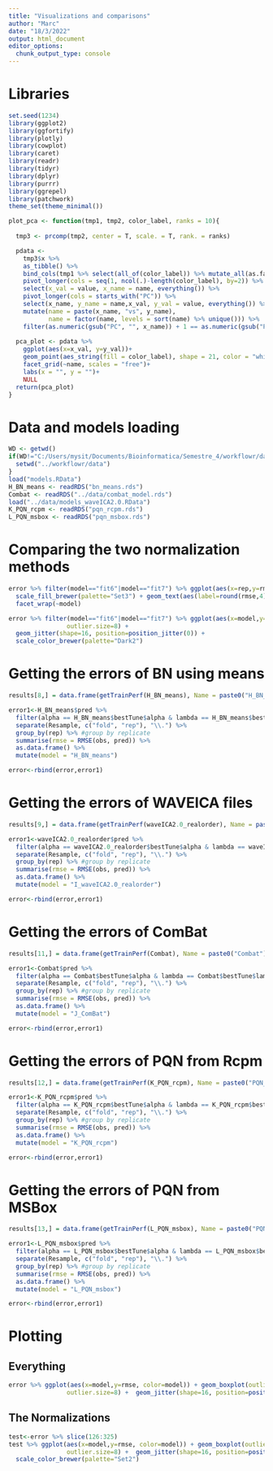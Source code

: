 ```yaml
---
title: "Visualizations and comparisons"
author: "Marc"
date: "18/3/2022"
output: html_document
editor_options: 
  chunk_output_type: console
---
```


# Libraries

```r
set.seed(1234)
library(ggplot2)
library(ggfortify)
library(plotly)
library(cowplot)
library(caret)
library(readr)
library(tidyr)
library(dplyr)
library(purrr)
library(ggrepel)
library(patchwork)
theme_set(theme_minimal())
```

```r
plot_pca <- function(tmp1, tmp2, color_label, ranks = 10){
  
  tmp3 <- prcomp(tmp2, center = T, scale. = T, rank. = ranks)

  pdata <- 
    tmp3$x %>% 
    as_tibble() %>% 
    bind_cols(tmp1 %>% select(all_of(color_label)) %>% mutate_all(as.factor)) %>% 
    pivot_longer(cols = seq(1, ncol(.)-length(color_label), by=2)) %>% 
    select(x_val = value, x_name = name, everything()) %>% 
    pivot_longer(cols = starts_with("PC")) %>% 
    select(x_name, y_name = name,x_val, y_val = value, everything()) %>%
    mutate(name = paste(x_name, "vs", y_name),
           name = factor(name, levels = sort(name) %>% unique())) %>% 
    filter(as.numeric(gsub("PC", "", x_name)) + 1 == as.numeric(gsub("PC", "", y_name)))
  
  pca_plot <- pdata %>% 
    ggplot(aes(x=x_val, y=y_val))+
    geom_point(aes_string(fill = color_label), shape = 21, color = "white")+
    facet_grid(~name, scales = "free")+
    labs(x = "", y = "")+
    NULL
  return(pca_plot)
}

```

# Data and models loading

```r
WD <- getwd()
if(WD!="C:/Users/mysit/Documents/Bioinformatica/Semestre_4/workflowr/data"){
  setwd("../workflowr/data")
}
load("models.RData")
H_BN_means <- readRDS("bn_means.rds")
Combat <- readRDS("../data/combat_model.rds")
load("../data/models_waveICA2.0.RData")
K_PQN_rcpm <- readRDS("pqn_rcpm.rds")
L_PQN_msbox <- readRDS("pqn_msbox.rds")
```

# Comparing the two normalization methods

```r
error %>% filter(model=="fit6"|model=="fit7") %>% ggplot(aes(x=rep,y=rmse, fill=rep)) + geom_bar(stat="identity",position=position_stack()) + 
  scale_fill_brewer(palette="Set3") + geom_text(aes(label=round(rmse,4)), position = position_stack(vjust = 0.5)) + 
  facet_wrap(~model)
```

```r
error %>% filter(model=="fit6"|model=="fit7") %>% ggplot(aes(x=model,y=rmse, color=model)) + geom_boxplot(outlier.colour = "red") + geom_boxplot(outlier.colour="red", outlier.shape=1,
                outlier.size=8) +
  geom_jitter(shape=16, position=position_jitter(0)) +
  scale_color_brewer(palette="Dark2")
```


# Getting the errors of BN using means
```r
results[8,] = data.frame(getTrainPerf(H_BN_means), Name = paste0("H_BN_means"), QC = "4th_root + PCA outlier removal + Bad features removal + Mean BN")

error1<-H_BN_means$pred %>%
  filter(alpha == H_BN_means$bestTune$alpha & lambda == H_BN_means$bestTune$lambda) %>% #subset 
  separate(Resample, c("fold", "rep"), "\\.") %>% 
  group_by(rep) %>% #group by replicate
  summarise(rmse = RMSE(obs, pred)) %>% 
  as.data.frame() %>% 
  mutate(model = "H_BN_means")

error<-rbind(error,error1)
```

# Getting the errors of WAVEICA files
```r
results[9,] = data.frame(getTrainPerf(waveICA2.0_realorder), Name = paste0("waveICA2.0_realorder"), QC = "4th_root + PCA outlier removal + Bad features removal + WaveICA2.0")

error1<-waveICA2.0_realorder$pred %>%
  filter(alpha == waveICA2.0_realorder$bestTune$alpha & lambda == waveICA2.0_realorder$bestTune$lambda) %>% #subset 
  separate(Resample, c("fold", "rep"), "\\.") %>% 
  group_by(rep) %>% #group by replicate
  summarise(rmse = RMSE(obs, pred)) %>% 
  as.data.frame() %>% 
  mutate(model = "I_waveICA2.0_realorder")

error<-rbind(error,error1)
```


# Getting the errors of ComBat

```r
results[11,] = data.frame(getTrainPerf(Combat), Name = paste0("Combat"), QC = "4th_root + PCA outlier removal + Bad features removal + ComBat")

error1<-Combat$pred %>%
  filter(alpha == Combat$bestTune$alpha & lambda == Combat$bestTune$lambda) %>% #subset 
  separate(Resample, c("fold", "rep"), "\\.") %>% 
  group_by(rep) %>% #group by replicate
  summarise(rmse = RMSE(obs, pred)) %>% 
  as.data.frame() %>% 
  mutate(model = "J_ComBat")

error<-rbind(error,error1)
```

# Getting the errors of PQN from Rcpm
```r
results[12,] = data.frame(getTrainPerf(K_PQN_rcpm), Name = paste0("PQN_rcpm"), QC = "4th_root + PCA outlier removal + Bad features removal + ComBat")

error1<-K_PQN_rcpm$pred %>%
  filter(alpha == K_PQN_rcpm$bestTune$alpha & lambda == K_PQN_rcpm$bestTune$lambda) %>% #subset 
  separate(Resample, c("fold", "rep"), "\\.") %>% 
  group_by(rep) %>% #group by replicate
  summarise(rmse = RMSE(obs, pred)) %>% 
  as.data.frame() %>% 
  mutate(model = "K_PQN_rcpm")

error<-rbind(error,error1)
```



# Getting the errors of PQN from MSBox
```r
results[13,] = data.frame(getTrainPerf(L_PQN_msbox), Name = paste0("PQN_rcpm"), QC = "4th_root + PCA outlier removal + Bad features removal + ComBat")

error1<-L_PQN_msbox$pred %>%
  filter(alpha == L_PQN_msbox$bestTune$alpha & lambda == L_PQN_msbox$bestTune$lambda) %>% #subset 
  separate(Resample, c("fold", "rep"), "\\.") %>% 
  group_by(rep) %>% #group by replicate
  summarise(rmse = RMSE(obs, pred)) %>% 
  as.data.frame() %>% 
  mutate(model = "L_PQN_msbox")

error<-rbind(error,error1)
```





# Plotting
## Everything
```r
error %>% ggplot(aes(x=model,y=rmse, color=model)) + geom_boxplot(outlier.colour = "red") + geom_boxplot(outlier.colour="red", outlier.shape=1,
                outlier.size=8) +  geom_jitter(shape=16, position=position_jitter(0))
```

## The Normalizations
```r
test<-error %>% slice(126:325)
test %>% ggplot(aes(x=model,y=rmse, color=model)) + geom_boxplot(outlier.colour = "red") + geom_boxplot(outlier.colour="red", outlier.shape=1,
                outlier.size=8) +  geom_jitter(shape=16, position=position_jitter(0)) + 
  scale_color_brewer(palette="Set2")
```

